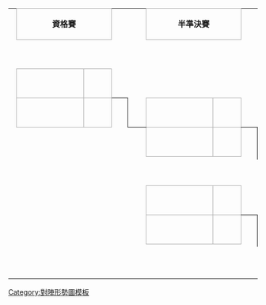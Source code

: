 {| class="bracket" cellpadding="0" cellspacing="0" style="font-size:small; margin:1em 2em 1em 1em;"
| height=6|
| align="center" colspan="2" style="border:1px solid #aaa;" bgcolor="#f2f2f2"|'''資格賽'''
| colspan="2"|
| align="center" colspan="2" style="border:1px solid #aaa;" bgcolor="#f2f2f2"|'''半準決賽'''
| colspan="2"|
| align="center" colspan="2" style="border:1px solid #aaa;" bgcolor="#f2f2f2"|'''準決賽'''
| colspan="2"|
| align="center" colspan="2" style="border:1px solid #aaa;" bgcolor="#f2f2f2"|'''決賽'''
|-
| height=6|
| width=150|&nbsp;{{{1|&nbsp;}}}
| width=50 |&nbsp;
| width=20 |&nbsp;
| width=25 |&nbsp;
| width=150|&nbsp;
| width=50 |&nbsp;
| width=20 |&nbsp;
| width=25 |&nbsp;
| width=150|&nbsp;
| width=50 |&nbsp;
| width=20 |&nbsp;
| width=25 |&nbsp;
| width=150|&nbsp;
| width=50 |&nbsp;
|-
| height=6|
| rowspan="2" style="border:1px solid #aaa;" bgcolor="#f9f9f9"|&nbsp;{{{2|&nbsp;}}}
| rowspan="2" style="border:1px solid #aaa;" bgcolor="#f9f9f9" align="center"|&nbsp;{{{3|&nbsp;}}}
| rowspan="2" style="border-width:0px 0px 1.5px 0px; border-style: solid;border-color:black;"|&nbsp;
| rowspan="2" |
| colspan="2" rowspan="2"|{{{6|&nbsp;}}}
| rowspan="4" style="border-width:0px 0px 1.5px 0px; border-style: solid;border-color:black;"|&nbsp;
| rowspan="4" |&nbsp;
| colspan="2" rowspan="3" |
| rowspan="7" style="border-width:0px 0px 1.5px 0px; border-style: solid;border-color:black;"|&nbsp;
| rowspan="13" style="border-width:0px 0px 1.5px 0px; border-style: solid;border-color:black;"|&nbsp;
| colspan="2" rowspan="9"|
|-
| height=6|
|-
| height=6|
| rowspan="2" style="border:1px solid #aaa;" bgcolor="#f9f9f9"|&nbsp;{{{4|&nbsp;}}}
| rowspan="2" style="border:1px solid #aaa;" bgcolor="#f9f9f9" align="center"|&nbsp;{{{5|&nbsp;}}}
| rowspan="2" style="border-width:1.5px 1.5px 0px 0px; border-style: solid;border-color:black;"|&nbsp;
| rowspan="2" style="border-width:0px 0px 1.5px 1.5px; border-style: solid;border-color:black;"|&nbsp;
| rowspan="2" style="border:1px solid #aaa;" bgcolor="#f9f9f9"|&nbsp;{{{7|&nbsp;}}}
| rowspan="2" style="border:1px solid #aaa;" bgcolor="#f9f9f9" align="center"|&nbsp;{{{8|&nbsp;}}}
|-
| height=6|
| colspan="2" rowspan="2" |{{{16|&nbsp;}}}
|-
| height=6|
| colspan="2" rowspan="2" |
| rowspan="6" |
| rowspan="12" style="border-width:1.5px 0px 0px 0px; border-style: solid;border-color:black;"|&nbsp;
| rowspan="2" style="border:1px solid #aaa;" bgcolor="#f9f9f9"|&nbsp;{{{9|&nbsp;}}}
| rowspan="2" style="border:1px solid #aaa;" bgcolor="#f9f9f9" align="center"|&nbsp;{{{10|&nbsp;}}}
| rowspan="3" style="border-width:1.5px 1.5px 0px 0px; border-style: solid;border-color:black;"|&nbsp;
| rowspan="3" style="border-width:0px 0px 1.5px 1.5px; border-style: solid;border-color:black;"|&nbsp;
|-
| height=6|
| rowspan="2" style="border:1px solid #aaa;" bgcolor="#f9f9f9"|&nbsp;{{{17|&nbsp;}}}
| rowspan="2" style="border:1px solid #aaa;" bgcolor="#f9f9f9" align="center"|&nbsp;{{{18|&nbsp;}}}
|-
| height=6|
| colspan="2" rowspan="2"|
| colspan="2" rowspan="6"|
|-
| height=6|
| rowspan="9" style="border-width:0px 0px 1.5px 0px; border-style: solid;border-color:black;"|&nbsp;
| rowspan="9" style="border-width:1.5px 0px 0px 0px; border-style: solid;border-color:black;"|&nbsp;
| rowspan="2" style="border:1px solid #aaa;" bgcolor="#f9f9f9"|&nbsp;{{{19|&nbsp;}}}
| rowspan="2" style="border:1px solid #aaa;" bgcolor="#f9f9f9" align="center"|&nbsp;{{{20|&nbsp;}}}
| rowspan="12" style="border-width:1.5px 3px 1.5px 0px; border-style: solid;border-color:black;"|&nbsp;
|-
| height=6|
| rowspan="2" colspan="2"|
|-
| height=6|
| colspan="2" rowspan="6"|
| colspan="2" rowspan="2"|{{{26|&nbsp;}}}
|-
| height=6|
| rowspan="2" colspan="2"|
| rowspan="14"|
|-
| height=6|
| rowspan="2" style="border:1px solid #aaa;" bgcolor="#f9f9f9"|&nbsp;{{{27|&nbsp;}}}
| rowspan="2" style="border:1px solid #aaa;" bgcolor="#f9f9f9" align="center"|&nbsp;{{{28|&nbsp;}}}
|-
| height=6|
| colspan="2" rowspan="2"|
| colspan="2" rowspan="2"|{{{11|&nbsp;}}}
|-
| height=6|
| rowspan="11" style="border-width:1.5px 0px 0px 0px; border-style: solid;border-color:black;"|&nbsp;
| rowspan="2" style="border:1px solid #aaa;" bgcolor="#f9f9f9"|&nbsp;{{{29|&nbsp;}}}
| rowspan="2" style="border:1px solid #aaa;" bgcolor="#f9f9f9" align="center"|&nbsp;{{{30|&nbsp;}}}
|-
| height=6|
| colspan="2" rowspan="10"|
| rowspan="2" style="border:1px solid #aaa;" bgcolor="#f9f9f9"|&nbsp;{{{12|&nbsp;}}}
| rowspan="2" style="border:1px solid #aaa;" bgcolor="#f9f9f9" align="center"|&nbsp;{{{13|&nbsp;}}}
|-
| height=6|
| colspan="2" rowspan="2"|{{{21|&nbsp;}}}
| colspan="3" rowspan="2"|
|-
| height=6|
| rowspan="8"|
| rowspan="2" style="border:1px solid #aaa;" bgcolor="#f9f9f9"|&nbsp;{{{14|&nbsp;}}}
| rowspan="2" style="border:1px solid #aaa;" bgcolor="#f9f9f9" align="center"|&nbsp;{{{15|&nbsp;}}}
| rowspan="3" style="border-width:1.5px 1.5px 0px 0px; border-style: solid;border-color:black;"|&nbsp;
| rowspan="3" style="border-width:0px 0px 1.5px 1.5px; border-style: solid;border-color:black;"|&nbsp;
|-
| height=6|
| rowspan="2" style="border:1px solid #aaa;" bgcolor="#f9f9f9"|&nbsp;{{{22|&nbsp;}}}
| rowspan="2" style="border:1px solid #aaa;" bgcolor="#f9f9f9" align="center"|&nbsp;{{{23|&nbsp;}}}
|-
| height=6|
| colspan="2" rowspan="6"|
| colspan="2" rowspan="2" align="center" style="border:1px solid #aaa;" bgcolor="#f2f2f2"|'''季軍戰'''
|-
| height=6|
| rowspan="5"|&nbsp;
| rowspan="5" style="border-width:1.5px 0px 0px 0px; border-style: solid;border-color:black;"|&nbsp;
| rowspan="2" style="border:1px solid #aaa;" bgcolor="#f9f9f9"|&nbsp;{{{24|&nbsp;}}}
| rowspan="2" style="border:1px solid #aaa;" bgcolor="#f9f9f9" align="center"|&nbsp;{{{25|&nbsp;}}}
| rowspan="5" style="border-width:1.5px 0px 0px 0px; border-style: solid;border-color:black;"|&nbsp;
|-
| height=6|
| rowspan="2" style="border:1px solid #aaa;" bgcolor="#f9f9f9"|&nbsp;{{{32|&nbsp;}}}
| rowspan="2" style="border:1px solid #aaa;" bgcolor="#f9f9f9" align="center"|&nbsp;{{{33|&nbsp;}}}
|-
| height=6|
| colspan="2" rowspan="3"|
|-
| height=6|
| rowspan="2" style="border:1px solid #aaa;" bgcolor="#f9f9f9"|&nbsp;{{{34|&nbsp;}}}
| rowspan="2" style="border:1px solid #aaa;" bgcolor="#f9f9f9" align="center"|&nbsp;{{{35|&nbsp;}}}
|-
| height=6|
| colspan="2"|
|-
| height=6|
| colspan="12"|
| colspan="2" rowspan="2" valign="top"|{{{31|&nbsp;}}}
|}<noinclude>
{{Documentation}}
[[Category:對陣形勢圖模板]]
</noinclude>